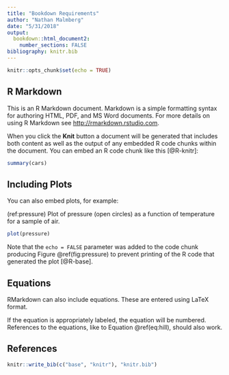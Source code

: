 ```yaml
---
title: "Bookdown Requirements"
author: "Nathan Malmberg"
date: "5/31/2018"
output: 
  bookdown::html_document2:
    number_sections: FALSE
bibliography: knitr.bib
---
```


```r
knitr::opts_chunk$set(echo = TRUE)
```

## R Markdown

This is an R Markdown document. Markdown is a simple formatting syntax for authoring HTML, PDF, and MS Word documents. For more details on using R Markdown see <http://rmarkdown.rstudio.com>.

When you click the **Knit** button a document will be generated that includes both content as well as the output of any embedded R code chunks within the document. You can embed an R code chunk like this [@R-knitr]:

```r
summary(cars)
```

## Including Plots

You can also embed plots, for example:

(ref:pressure) Plot of pressure (open circles) as a function of temperature for a sample of air. 

```r
plot(pressure)
```

Note that the `echo = FALSE` parameter was added to the code chunk producing Figure \@ref(fig:pressure) to prevent printing of the R code that generated the plot [@R-base].

## Equations

RMarkdown can also include equations. These are entered using LaTeX format.

\begin{equation}
  [P]_{bound}=\frac{[P]_{total}[L]^n}{[L]^n+[L]_{0.5}^n}
  (\#eq:hill)
\end{equation}

If the equation is appropriately labeled, the equation will be numbered. References to the equations, like to Equation \@ref(eq:hill), should also work.

## References

```r
knitr::write_bib(c("base", "knitr"), "knitr.bib")
```


